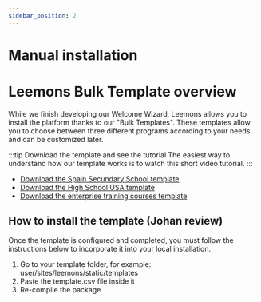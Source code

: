 ```yaml
---
sidebar_position: 2
---
```


# Manual installation

# Leemons Bulk Template overview
While we finish developing our Welcome Wizard, Leemons allows you to install the platform thanks to our "Bulk Templates". These templates allow you to choose between three different programs according to your needs and can be customized later.

:::tip Download the template and see the tutorial
The easiest way to understand how our template works is to watch this short video tutorial.
:::

- [Download the Spain Secundary School template](https://www.leemons.io/)
- [Download the High School USA template](https://www.leemons.io/)
- [Download the enterprise training courses template](https://www.leemons.io/)

<ThemeProvider>
    <ReactPlayer url='https://youtu.be/8giIiAq6qds'/>
</ThemeProvider>

## How to install the template (Johan review)

Once the template is configured and completed, you must follow the instructions below to incorporate it into your local installation.

1. Go to your template folder, for example: user/sites/leemons/static/templates
2. Paste the template.csv file inside it
3. Re-compile the package

